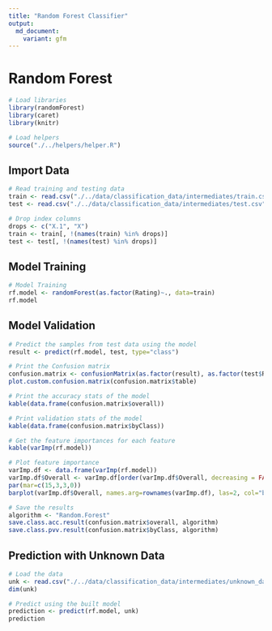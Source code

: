 ```yaml
---
title: "Random Forest Classifier"
output:
  md_document:
    variant: gfm
---
```


# Random Forest

```r
# Load libraries
library(randomForest)
library(caret)
library(knitr)

# Load helpers
source("./../helpers/helper.R")
```

## Import Data

```r
# Read training and testing data
train <- read.csv("./../data/classification_data/intermediates/train.csv")
test <- read.csv("./../data/classification_data/intermediates/test.csv")

# Drop index columns
drops <- c("X.1", "X")
train <- train[, !(names(train) %in% drops)]
test <- test[, !(names(test) %in% drops)]
```

## Model Training

```r
# Model Training
rf.model <- randomForest(as.factor(Rating)~., data=train)
rf.model
```

## Model Validation

```r
# Predict the samples from test data using the model
result <- predict(rf.model, test, type="class")

# Print the Confusion matrix
confusion.matrix <- confusionMatrix(as.factor(result), as.factor(test$Rating))
plot.custom.confusion.matrix(confusion.matrix$table)
```

```r
# Print the accuracy stats of the model
kable(data.frame(confusion.matrix$overall))
```

```r
# Print validation stats of the model
kable(data.frame(confusion.matrix$byClass))
```

```r
# Get the feature importances for each feature
kable(varImp(rf.model))
```

```r
# Plot feature importance
varImp.df <- data.frame(varImp(rf.model))
varImp.df$Overall <- varImp.df[order(varImp.df$Overall, decreasing = FALSE),]
par(mar=c(15,3,3,0))
barplot(varImp.df$Overall, names.arg=rownames(varImp.df), las=2, col="blue", main="Random Forest: Feature Importances")
```

```r
# Save the results
algorithm <- "Random.Forest"
save.class.acc.result(confusion.matrix$overall, algorithm)
save.class.pvv.result(confusion.matrix$byClass, algorithm)
```

## Prediction with Unknown Data

```r
# Load the data
unk <- read.csv("./../data/classification_data/intermediates/unknown_data.csv")
dim(unk)

# Predict using the built model
prediction <- predict(rf.model, unk)
prediction
```
